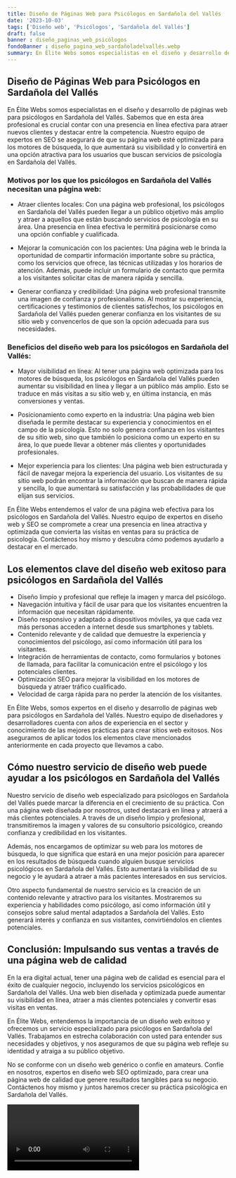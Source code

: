 ```yaml
---
title: Diseño de Páginas Web para Psicólogos en Sardañola del Vallés
date: '2023-10-03'
tags: ['Diseño web', 'Psicólogos', 'Sardañola del Vallés']
draft: false
banner : diseño_paginas_web_psicólogos
fondoBanner : diseño_pagina_web_sardañoladelvallés.webp
summary: En Élite Webs somos especialistas en el diseño y desarrollo de páginas web para psicólogos en Sardañola del Vallés. Sabemos que en esta área profesional es crucial contar con una presencia en línea efectiva para atraer nuevos clientes y destacar entre la competencia. Nuestro equipo de expertos en SEO se asegurará de que su página web esté optimizada para los motores de búsqueda, lo que aumentará su visibilidad y lo convertirá en una opción atractiva para los usuarios que buscan servicios de psicología en Sardañola del Vallés.
---
```


## Diseño de Páginas Web para Psicólogos en Sardañola del Vallés

En Élite Webs somos especialistas en el diseño y desarrollo de páginas web para psicólogos en Sardañola del Vallés. Sabemos que en esta área profesional es crucial contar con una presencia en línea efectiva para atraer nuevos clientes y destacar entre la competencia. Nuestro equipo de expertos en SEO se asegurará de que su página web esté optimizada para los motores de búsqueda, lo que aumentará su visibilidad y lo convertirá en una opción atractiva para los usuarios que buscan servicios de psicología en Sardañola del Vallés.

### Motivos por los que los psicólogos en Sardañola del Vallés necesitan una página web:

- Atraer clientes locales: Con una página web profesional, los psicólogos en Sardañola del Vallés pueden llegar a un público objetivo más amplio y atraer a aquellos que están buscando servicios de psicología en su área. Una presencia en línea efectiva le permitirá posicionarse como una opción confiable y cualificada.

- Mejorar la comunicación con los pacientes: Una página web le brinda la oportunidad de compartir información importante sobre su práctica, como los servicios que ofrece, las técnicas utilizadas y los horarios de atención. Además, puede incluir un formulario de contacto que permita a los visitantes solicitar citas de manera rápida y sencilla.

- Generar confianza y credibilidad: Una página web profesional transmite una imagen de confianza y profesionalismo. Al mostrar su experiencia, certificaciones y testimonios de clientes satisfechos, los psicólogos en Sardañola del Vallés pueden generar confianza en los visitantes de su sitio web y convencerlos de que son la opción adecuada para sus necesidades.

### Beneficios del diseño web para los psicólogos en Sardañola del Vallés:

- Mayor visibilidad en línea: Al tener una página web optimizada para los motores de búsqueda, los psicólogos en Sardañola del Vallés pueden aumentar su visibilidad en línea y llegar a un público más amplio. Esto se traduce en más visitas a su sitio web y, en última instancia, en más conversiones y ventas.

- Posicionamiento como experto en la industria: Una página web bien diseñada le permite destacar su experiencia y conocimientos en el campo de la psicología. Esto no solo genera confianza en los visitantes de su sitio web, sino que también lo posiciona como un experto en su área, lo que puede llevar a obtener más clientes y oportunidades profesionales.

- Mejor experiencia para los clientes: Una página web bien estructurada y fácil de navegar mejora la experiencia del usuario. Los visitantes de su sitio web podrán encontrar la información que buscan de manera rápida y sencilla, lo que aumentará su satisfacción y las probabilidades de que elijan sus servicios.

En Élite Webs entendemos el valor de una página web efectiva para los psicólogos en Sardañola del Vallés. Nuestro equipo de expertos en diseño web y SEO se compromete a crear una presencia en línea atractiva y optimizada que convierta las visitas en ventas para su práctica de psicología. Contáctenos hoy mismo y descubra cómo podemos ayudarlo a destacar en el mercado.

<GifSeo />

<Cta />

## Los elementos clave del diseño web exitoso para psicólogos en Sardañola del Vallés

- Diseño limpio y profesional que refleje la imagen y marca del psicólogo.
- Navegación intuitiva y fácil de usar para que los visitantes encuentren la información que necesitan rápidamente.
- Diseño responsivo y adaptado a dispositivos móviles, ya que cada vez más personas acceden a internet desde sus smartphones y tablets.
- Contenido relevante y de calidad que demuestre la experiencia y conocimientos del psicólogo, así como información útil para los visitantes.
- Integración de herramientas de contacto, como formularios y botones de llamada, para facilitar la comunicación entre el psicólogo y los potenciales clientes.
- Optimización SEO para mejorar la visibilidad en los motores de búsqueda y atraer tráfico cualificado.
- Velocidad de carga rápida para no perder la atención de los visitantes.

En Élite Webs, somos expertos en el diseño y desarrollo de páginas web para psicólogos en Sardañola del Vallés. Nuestro equipo de diseñadores y desarrolladores cuenta con años de experiencia en el sector y conocimiento de las mejores prácticas para crear sitios web exitosos. Nos aseguramos de aplicar todos los elementos clave mencionados anteriormente en cada proyecto que llevamos a cabo.

## Cómo nuestro servicio de diseño web puede ayudar a los psicólogos en Sardañola del Vallés

Nuestro servicio de diseño web especializado para psicólogos en Sardañola del Vallés puede marcar la diferencia en el crecimiento de su práctica. Con una página web diseñada por nosotros, usted destacará en línea y atraerá a más clientes potenciales. A través de un diseño limpio y profesional, transmitiremos la imagen y valores de su consultorio psicológico, creando confianza y credibilidad en los visitantes.

Además, nos encargamos de optimizar su web para los motores de búsqueda, lo que significa que estará en una mejor posición para aparecer en los resultados de búsqueda cuando alguien busque servicios psicológicos en Sardañola del Vallés. Esto aumentará la visibilidad de su negocio y le ayudará a atraer a más pacientes interesados en sus servicios.

Otro aspecto fundamental de nuestro servicio es la creación de un contenido relevante y atractivo para los visitantes. Mostraremos su experiencia y habilidades como psicólogo, así como información útil y consejos sobre salud mental adaptados a Sardañola del Vallés. Esto generará interés y confianza en sus visitantes, convirtiéndolos en clientes potenciales.

## Conclusión: Impulsando sus ventas a través de una página web de calidad

En la era digital actual, tener una página web de calidad es esencial para el éxito de cualquier negocio, incluyendo los servicios psicológicos en Sardañola del Vallés. Una web bien diseñada y optimizada puede aumentar su visibilidad en línea, atraer a más clientes potenciales y convertir esas visitas en ventas.

En Élite Webs, entendemos la importancia de un diseño web exitoso y ofrecemos un servicio especializado para psicólogos en Sardañola del Vallés. Trabajamos en estrecha colaboración con usted para entender sus necesidades y objetivos, y nos aseguramos de que su página web refleje su identidad y atraiga a su público objetivo.

No se conforme con un diseño web genérico o confíe en amateurs. Confíe en nosotros, expertos en diseño web SEO optimizado, para crear una página web de calidad que genere resultados tangibles para su negocio. Contáctenos hoy mismo y juntos haremos crecer su práctica psicológica en Sardañola del Vallés.

<Video />

<CtaBot job='Psicólogos' city='Sardañola del Vallés'/>

<Gmaps query='Sardañola del Vallés+españa+maps' />